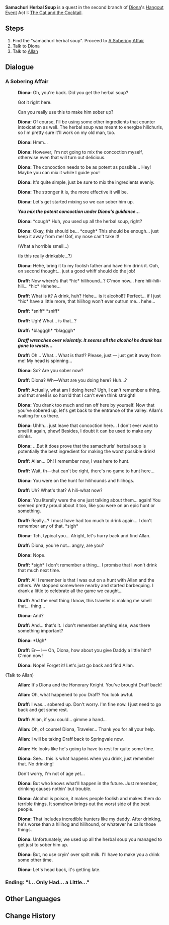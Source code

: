 {{Quest Infobox
|id            = 19105
|type          = Story
|group         = Hangout Event
|chapter       = Diona
|actNum        = I
|act           = The Cat and the Cocktail
|startLocation = [[Dadaupa Gorge]], [[Mondstadt]]
|region        = Mondstadt
|area          = Galesong Hill
|subarea       = Dadaupa Gorge
|requirement   = [[The Cat and the Cocktail]]
|prev          = The Shadow Over Dadaupa
|other         = 
* "I... Only Had... a Little..." Ending
|characters    = Allan; Diona; Draff; Traveler
|voiced        = yes
}}
'''Samachurl Herbal Soup''' is a quest in the second branch of [[Diona]]'s [[Hangout Event]] Act I: [[The Cat and the Cocktail]].

==Steps==
# Find the "samachurl herbal soup". Proceed to [[Samachurl Herbal Soup#A Sobering Affair|A Sobering Affair]]
# Talk to Diona
# Talk to [[Allan]]

==Dialogue==
{{Quest Description|According to Diona, the herbal soup made by samachurls can possibly be used to make an antidote to alcohol.}}
===A Sobering Affair===
{{Dialogue start}}
:{{A|vo dancop001 1910501 diona 01.ogg}} '''Diona:''' Oh, you're back. Did you get the herbal soup?
:{{DIcon}} Got it right here.
:{{DIcon}} Can you really use this to make him sober up?
:{{A|vo dancop001 1910501 diona 02.ogg}} '''Diona:''' Of course, I'll be using some other ingredients that counter intoxication as well. The herbal soup was meant to energize hilichurls, so I'm pretty sure it'll work on my old man, too.
:{{A|vo dancop001 1910501 diona 03.ogg}} '''Diona:''' Hmm...
:{{A|vo dancop001 1910501 diona 04.ogg}} '''Diona:''' However, I'm not going to mix the concoction myself, otherwise even that will turn out delicious.
:{{A|vo dancop001 1910501 diona 05.ogg}} '''Diona:''' The concoction needs to be as potent as possible... Hey! Maybe you can mix it while I guide you!
:{{A|vo dancop001 1910501 diona 06.ogg}} '''Diona:''' It's quite simple, just be sure to mix the ingredients evenly.
:{{A|vo dancop001 1910501 diona 07.ogg}} '''Diona:''' The stronger it is, the more effective it will be.
:{{A|vo dancop001 1910501 diona 08.ogg}} '''Diona:''' Let's get started mixing so we can sober him up.

:'''''You mix the potent concoction under Diona's guidance...'''''

:{{A|vo dancop001 1910501 diona 09.ogg}} '''Diona:''' *cough* Huh, you used up all the herbal soup, right?
:{{A|vo dancop001 1910501 diona 10.ogg}} '''Diona:''' Okay, this should be... *cough* This should be enough... just keep it away from me! Oof, my nose can't take it!
:{{DIcon}} (What a horrible smell...)
:{{DIcon}} (Is this really drinkable...?)
:{{A|vo dancop001 1910501 diona 11.ogg}} '''Diona:''' Hehe, bring it to my foolish father and have him drink it. Ooh, on second thought... just a good whiff should do the job!
:{{A|vo dancop001 1910501 draff 01.ogg}} '''Draff:''' Now where's that *hic* hilihound...? C'mon now... here hili-hili-hili... *hic* Hehehe...
:{{A|vo dancop001 1910501 draff 02.ogg}} '''Draff:''' What is it? A drink, huh? Hehe... is it alcohol!? Perfect... if I just *hic* have a little more, that hilihog won't ever outrun me... hehe...
:{{A|vo dancop001 1910501 draff 03.ogg}} '''Draff:''' *sniff* *sniff*
:{{A|vo dancop001 1910501 draff 04.ogg}} '''Draff:''' Ugh! What... is that...?
:{{A|vo dancop001 1910501 draff 05.ogg}} '''Draff:''' *blagggh* *blagggh*

:'''''Draff wrenches over violently. It seems all the alcohol he drank has gone to waste...'''''

:{{A|vo dancop001 1910501 draff 06.ogg}} '''Draff:''' Oh... What... What is that!? Please, just &mdash; just get it away from me! My head is spinning...
:{{A|vo dancop001 1910501 diona 12.ogg}} '''Diona:''' So? Are you sober now?
:{{A|vo dancop001 1910501 draff 07.ogg}} '''Draff:''' Diona? Wh&mdash;What are you doing here? Huh...?
:{{A|vo dancop001 1910501 draff 08.ogg}} '''Draff:''' Actually, what am I doing here? Ugh, I can't remember a thing, and that smell is so horrid that I can't even think straight!
:{{A|vo dancop001 1910501 diona 13.ogg}} '''Diona:''' You drank too much and ran off here by yourself. Now that you've sobered up, let's get back to the entrance of the valley. Allan's waiting for us there.
:{{A|vo dancop001 1910501 diona 14.ogg}} '''Diona:''' Uhhh... just leave that concoction here... I don't ever want to smell it again, phew! Besides, I doubt it can be used to make any drinks.
:{{A|vo dancop001 1910501 diona 15.ogg}} '''Diona:''' ...But it does prove that the samachurls' herbal soup is potentially the best ingredient for making the worst possible drink!
:{{A|vo dancop001 1910501 draff 09.ogg}} '''Draff:''' Allan... Oh! I remember now, I was here to hunt.
:{{A|vo dancop001 1910501 draff 10.ogg}} '''Draff:''' Wait, th&mdash;that can't be right, there's no game to hunt here...
:{{A|vo dancop001 1910501 diona 16.ogg}} '''Diona:''' You were on the hunt for hilihounds and hilihogs.
:{{A|vo dancop001 1910501 draff 11.ogg}} '''Draff:''' Uh? What's that? A hili-what now?
:{{A|vo dancop001 1910501 diona 17.ogg}} '''Diona:''' You literally were the one just talking about them... again! You seemed pretty proud about it too, like you were on an epic hunt or something.
:{{A|vo dancop001 1910501 draff 12.ogg}} '''Draff:''' Really...? I must have had too much to drink again... I don't remember any of that. *sigh*
:{{A|vo dancop001 1910501 diona 18.ogg}} '''Diona:''' Tch, typical you... Alright, let's hurry back and find Allan.
:{{A|vo dancop001 1910501 draff 13.ogg}} '''Draff:''' Diona, you're not... angry, are you?
:{{A|vo dancop001 1910501 diona 19.ogg}} '''Diona:''' Nope.
:{{A|vo dancop001 1910501 draff 14.ogg}} '''Draff:''' *sigh* I don't remember a thing... I promise that I won't drink that much next time.
:{{A|vo dancop001 1910501 draff 15.ogg}} '''Draff:''' All I remember is that I was out on a hunt with Allan and the others. We stopped somewhere nearby and started barbequing. I drank a little to celebrate all the game we caught...
:{{A|vo dancop001 1910501 draff 16.ogg}} '''Draff:''' And the next thing I know, this traveler is making me smell that... thing...
:{{A|vo dancop001 1910501 diona 20.ogg}} '''Diona:''' And?
:{{A|vo dancop001 1910501 draff 17.ogg}} '''Draff:''' And... that's it. I don't remember anything else, was there something important?
:{{A|vo dancop001 1910501 diona 21.ogg}} '''Diona:''' *Ugh*
:{{A|vo dancop001 1910501 draff 18.ogg}} '''Draff:''' Er&mdash; I&mdash; Oh, Diona, how about you give Daddy a little hint? C'mon now!
:{{A|vo dancop001 1910501 diona 22.ogg}} '''Diona:''' Nope! Forget it! Let's just go back and find Allan.

;(Talk to Allan)
:{{A|vo dancop001 1910502 allan 01.ogg}} '''Allan:''' It's Diona and the Honorary Knight. You've brought Draff back!
:{{A|vo dancop001 1910502 allan 02.ogg}} '''Allan:''' Oh, what happened to you Draff? You look awful.
:{{A|vo dancop001 1910502 draff 01.ogg}} '''Draff:''' I was... sobered up. Don't worry. I'm fine now. I just need to go back and get some rest.
:{{A|vo dancop001 1910502 draff 02.ogg}} '''Draff:''' Allan, if you could... gimme a hand...
:{{A|vo dancop001 1910502 allan 03.ogg}} '''Allan:''' Oh, of course! Diona, Traveler... Thank you for all your help.
:{{A|vo dancop001 1910502 allan 04.ogg}} '''Allan:''' I will be taking Draff back to Springvale now.
:{{A|vo dancop001 1910502 allan 05.ogg}} '''Allan:''' He looks like he's going to have to rest for quite some time.
:{{A|vo dancop001 1910502 diona 01.ogg}} '''Diona:''' See... this is what happens when you drink, just remember that. No drinking!
:{{DIcon}} Don't worry, I'm not of age yet...
:{{A|vo dancop001 1910502 diona 02.ogg}} '''Diona:''' But who knows what'll happen in the future. Just remember, drinking causes nothin' but trouble.
:{{A|vo dancop001 1910502 diona 03.ogg}} '''Diona:''' Alcohol is poison, it makes people foolish and makes them do terrible things. It somehow brings out the worst side of the best people.
:{{A|vo dancop001 1910502 diona 04.ogg}} '''Diona:''' That includes incredible hunters like my daddy. After drinking, he's worse than a hilihog and hilihound, or whatever he calls those things.
:{{A|vo dancop001 1910502 diona 05.ogg}} '''Diona:''' Unfortunately, we used up all the herbal soup you managed to get just to sober him up.
:{{A|vo dancop001 1910502 diona 06.ogg}} '''Diona:''' But, no use cryin' over spilt milk. I'll have to make you a drink some other time.
:{{A|vo dancop001 1910502 diona 07.ogg}} '''Diona:''' Let's head back, it's getting late.
{{Dialogue end}}

===Ending: "I... Only Had... a Little..."===
{{Hangout Ending
|ending name     = "I... Only Had... a Little..."
|character       = Diona
|act             = 1
|description     = Wine is fine... in moderation.
}}

==Other Languages==
{{Other Languages
|en      = Samachurl Herbal Soup
|zhs     = 丘丘人萨满的草药汤
|zhs_rm  = Qiūqiū-rén Sàmǎn de Cǎoyào Tāng
|zht     = 丘丘人薩滿的草藥湯
|zht_rm  = Qiūqiū-rén Sàmǎn de Cǎoyào Tāng
|zh_tl   = Hilichurl Shaman's Herbal Soup
|ja      = ヒルチャールシャーマンの薬草スープ
|ja_rm   = Hirichaaru Shaaman no Yakusou Suupu
|ja_tl   = Samachurl Herbal Soup
|ko      = 츄츄족 샤먼의 탕약
|ko_rm   = Chyuchyujok Syameon-ui Tang'yak
|ko_tl   = Hilichurl Shaman's Decoction
|es      = Sopa medicinal de Samachurl
|es_tl   = Samachurl Medicinal Soup
|fr      = Soupe aux herbes façon Brutoshaman
|fr_tl   = Hilishaman-Style Herbal Soup
|ru      = Травяной отвар шамачурла
|ru_tl   = Samachurl Grass Broth
|th      = ซุปสมุนไพรของ Samachurl
|th_rm   = 
|th_tl   = 
|vi      = Canh thảo dược của Phù Thủy Hilichurl
|vi_tl   = 
|de      = Die Kräutersuppe des Samachurls
|de_tl   = The Samachurl's Herb Soup
|id      = Sup Herbal Samachurl
|id_tl   = Samachurl Herbal Soup
|pt      = Sopa Medicinal dos Hilichurls Xamãs
|pt_tl   = 
|tr      = Bitkisel Dağ Şamanı Çorbası
|tr_tl   = 
|it      = La zuppa d'erbe degli Sciamachurl
|it_tl   = 
}}

==Change History==
{{Change History|1.5}}